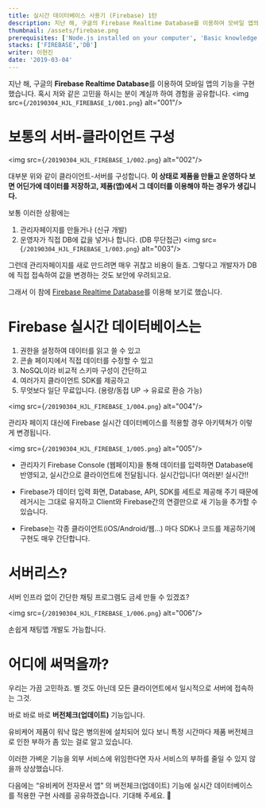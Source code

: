 ```yaml
---
title: 실시간 데이터베이스 사용기 (Firebase) 1탄
description: 지난 해, 구글의 Firebase Realtime Database를 이용하여 모바일 앱의 기능을 구현했습니다. 혹시 저와 같은 고민을 하시는 분이 계실까 하여 경험을 공유합니다
thumbnail: /assets/firebase.png
prerequisites: ['Node.js installed on your computer', 'Basic knowledge working with Next.js and TypeScript']
stacks: ['FIREBASE','DB']
writer: 이현진
date: '2019-03-04'
---
```


지난 해, 구글의 **Firebase Realtime Database**를 이용하여 모바일 앱의 기능을 구현했습니다.
혹시 저와 같은 고민을 하시는 분이 계실까 하여 경험을 공유합니다.
<img src={`/20190304_HJL_FIREBASE_1/001.png`} alt="001"/>

# 보통의 서버-클라이언트 구성
<img src={`/20190304_HJL_FIREBASE_1/002.png`} alt="002"/>

대부분 위와 같이 클라이언트-서버를 구성합니다.
**이 상태로 제품을 만들고 운영하다 보면 어딘가에 데이터를 저장하고,
제품(앱)에서 그 데이터를 이용해야 하는 경우가 생깁니다.**

보통 이러한 상황에는

1. 관리자페이지를 만들거나 (신규 개발)
2. 운영자가 직접 DB에 값을 넣거나 합니다. (DB 무단접근)
<img src={`/20190304_HJL_FIREBASE_1/003.png`} alt="003"/>

그런데 관리자페이지를 새로 만드려면 매우 귀찮고 비용이 들죠.
그렇다고 개발자가 DB에 직접 접속하여 값을 변경하는 것도 보안에 우려되고요.

그래서 이 참에 [Firebase Realtime Database](https://firebase.google.com/docs/database/?hl=ko)를 이용해 보기로 했습니다.

# Firebase 실시간 데이터베이스는


1. 권한을 설정하여 데이터를 읽고 쓸 수 있고
2. 콘솔 페이지에서 직접 데이터를 수정할 수 있고
3. NoSQL이라 비교적 스키마 구성이 간단하고
4. 여러가지 클라이언트 SDK를 제공하고
5. 무엇보다 일단 무료입니다. (용량/동접 UP -> 유료로 환승 가능)

<img src={`/20190304_HJL_FIREBASE_1/004.png`} alt="004"/>

관리자 페이지 대신에 Firebase 실시간 데이터베이스를 적용할 경우 아키텍쳐가 이렇게 변경됩니다.

<img src={`/20190304_HJL_FIREBASE_1/005.png`} alt="005"/>

- 관리자기 Firebase Console (웹페이지)을 통해 데이터를 입력하면 Database에 반영되고, 실시간으로 클라이언트에 전달됩니다. 실시간입니다! 여러분! 실시간!!

- Firebase가 데이터 입력 화면, Database, API, SDK를 세트로 제공해 주기 때문에 레거시는 그대로 유지하고 Client와 Firebase간의 연결만으로 새 기능을 추가할 수 있습니다.

- Firebase는 각종 클라이언트(iOS/Android/웹…) 마다 SDK나 코드를 제공하기에 구현도 매우 간단합니다.

# 서버리스?

서버 인프라 없이 간단한 채팅 프로그램도 금세 만들 수 있겠죠?

<img src={`/20190304_HJL_FIREBASE_1/006.png`} alt="006"/>

손쉽게 채팅앱 개발도 가능합니다.

# 어디에 써먹을까?

우리는 가끔 고민하죠.
별 것도 아닌데 모든 클라이언트에서 일시적으로 서버에 접속하는 그것.

바로 바로 바로 **버전체크(업데이트)** 기능입니다.

유비케어 제품이 워낙 많은 병의원에 설치되어 있다 보니 특정 시간마다
제품 버전체크로 인한 부하가 좀 있는 걸로 알고 있습니다.

이러한 가벼운 기능을 외부 서비스에 위임한다면 자사 서비스의 부하를 줄일 수 있지 않을까 상상했습니다.

다음에는 “유비케어 전자문서 앱” 의 버전체크(업데이트) 기능에 실시간 데이터베이스를 적용한 구현 사례를 공유하겠습니다.
기대해 주세요. 👋